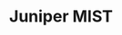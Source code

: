 ---
title: Juniper MIST
id: juniper-mist
description: ''
slug: /juniper-mist 
keywords: 
 - faq
 - help
pagination_next: null
pagination_prev: null
last_update: 
   date: 02/08/2022
   author: Patricia McPhee
draft: true
displayed_sidebar: secureWorkforceSidebar
---